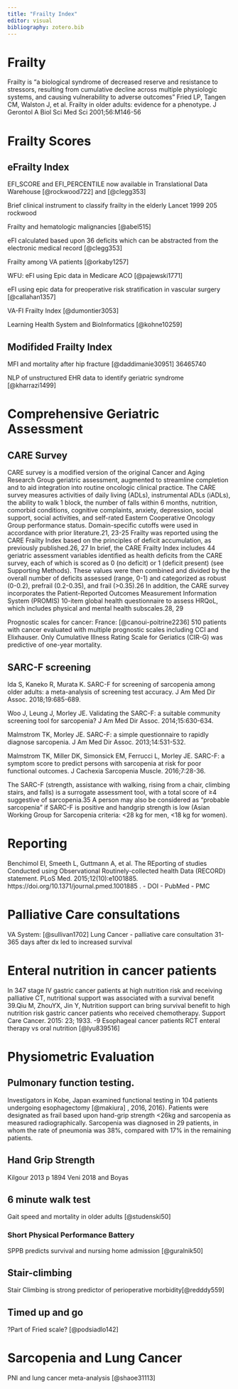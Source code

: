 ```yaml
---
title: "Frailty Index"
editor: visual
bibliography: zotero.bib
---
```


# Frailty

Frailty is "a biological syndrome of decreased reserve and resistance to stressors, resulting from cumulative decline across multiple physiologic systems, and causing vulnerability to adverse outcomes" Fried LP, Tangen CM, Walston J, et al. Frailty in older adults: evidence for a phenotype. J Gerontol A Biol Sci Med Sci 2001;56:M146-56

# Frailty Scores

## eFrailty Index

EFI_SCORE and EFI_PERCENTILE now available in Translational Data Warehouse [@rockwood722] and [@clegg353]

Brief clinical instrument to classify frailty in the elderly Lancet 1999 205 rockwood

Frailty and hematologic malignancies [@abel515]

eFI calculated based upon 36 deficits which can be abstracted from the electronic medical record [@clegg353]

Frailty among VA patients [@orkaby1257]

WFU: eFI using Epic data in Medicare ACO [@pajewski1771]

eFI using epic data for preoperative risk stratification in vascular surgery [@callahan1357]

VA-FI Frailty Index [@dumontier3053]

Learning Health System and BioInformatics [@kohne10259]

## Modifided Frailty Index

MFI and mortality after hip fracture [@daddimanie30951] 36465740

NLP of unstructured EHR data to identify geriatric syndrome [@kharrazi1499]

# Comprehensive Geriatric Assessment

## CARE Survey

CARE survey is a modified version of the original Cancer and Aging Research Group geriatric assessment, augmented to streamline completion and to aid integration into routine oncologic clinical practice. The CARE survey measures activities of daily living (ADLs), instrumental ADLs (iADLs), the ability to walk 1 block, the number of falls within 6 months, nutrition, comorbid conditions, cognitive complaints, anxiety, depression, social support, social activities, and self-rated Eastern Cooperative Oncology Group performance status. Domain-specific cutoffs were used in accordance with prior literature.21, 23-25 Frailty was reported using the CARE Frailty Index based on the principles of deficit accumulation, as previously published.26, 27 In brief, the CARE Frailty Index includes 44 geriatric assessment variables identified as health deficits from the CARE survey, each of which is scored as 0 (no deficit) or 1 (deficit present) (see Supporting Methods). These values were then combined and divided by the overall number of deficits assessed (range, 0-1) and categorized as robust (0-0.2), prefrail (0.2-0.35), and frail (\>0.35).26 In addition, the CARE survey incorporates the Patient-Reported Outcomes Measurement Information System (PROMIS) 10-item global health questionnaire to assess HRQoL, which includes physical and mental health subscales.28, 29

Prognostic scales for cancer: France: [@canoui-poitrine2236] 510 patients with cancer evaluated with multiple prognostic scales including CCI and Elixhauser. Only Cumulative Illness Rating Scale for Geriatics (CIR-G) was predictive of one-year mortality.

## SARC-F screening

Ida S, Kaneko R, Murata K. SARC-F for screening of sarcopenia among older adults: a meta-analysis of screening test accuracy. J Am Med Dir Assoc. 2018;19:685-689.

Woo J, Leung J, Morley JE. Validating the SARC-F: a suitable community screening tool for sarcopenia? J Am Med Dir Assoc. 2014;15:630-634.

Malmstrom TK, Morley JE. SARC-F: a simple questionnaire to rapidly diagnose sarcopenia. J Am Med Dir Assoc. 2013;14:531-532.

Malmstrom TK, Miller DK, Simonsick EM, Ferrucci L, Morley JE. SARC-F: a symptom score to predict persons with sarcopenia at risk for poor functional outcomes. J Cachexia Sarcopenia Muscle. 2016;7:28-36.

The SARC-F (strength, assistance with walking, rising from a chair, climbing stairs, and falls) is a surrogate assessment tool, with a total score of ≥4 suggestive of sarcopenia.35 A person may also be considered as "probable sarcopenia" if SARC-F is positive and handgrip strength is low (Asian Working Group for Sarcopenia criteria: \<28 kg for men, \<18 kg for women).

# Reporting

Benchimol EI, Smeeth L, Guttmann A, et al. The REporting of studies Conducted using Observational Routinely-collected health Data (RECORD) statement. PLoS Med. 2015;12(10):e1001885. https://doi.org/10.1371/journal.pmed.1001885 . - DOI - PubMed - PMC

# Palliative Care consultations

VA System: [@sullivan1702] Lung Cancer - palliative care consultation 31-365 days after dx led to increased survival

# Enteral nutrition in cancer patients

In 347 stage IV gastric cancer patients at high nutrition risk and receiving palliative CT, nutritional support was associated with a survival benefit 39.Qiu M, ZhouYX, Jin Y, Nutrition support can bring survival benefit to high nutrition risk gastric cancer patients who received chemotherapy. Support Care Cancer. 2015: 23; 1933. -9 Esophageal cancer patients RCT enteral therapy vs oral nutrition [@lyu839516]

# Physiometric Evaluation

## Pulmonary function testing.

Investigators in Kobe, Japan examined functional testing in 104 patients undergoing esophagectomy [@makiura] , 2016, 2016}. Patients were designated as frail based upon hand-grip strength \<26kg and sarcopenia as measured radiographically. Sarcopenia was diagnosed in 29 patients, in whom the rate of pneumonia was 38%, compared with 17% in the remaining patients.

## Hand Grip Strength

Kilgour 2013 p 1894 Veni 2018 and Boyas

## 6 minute walk test

Gait speed and mortality in older adults [@studenski50]

### Short Physical Performance Battery

SPPB predicts survival and nursing home admission [@guralnik50]

## Stair-climbing

Stair Climbing is strong predictor of perioperative morbidity[@redddy559]

## Timed up and go

?Part of Fried scale? [@podsiadlo142]

# Sarcopenia and Lung Cancer

PNI and lung cancer meta-analysis [@shaoe31113]
